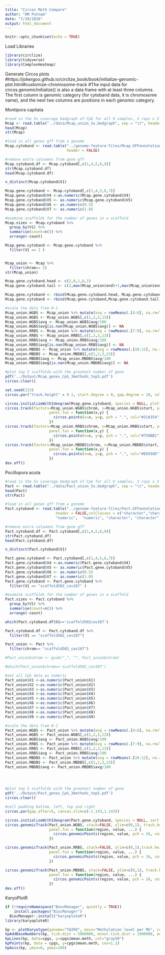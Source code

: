 ```yaml
---
title: "Circos Meth Compare"
author: "HM Putnam"
date: "7/19/2020"
output: html_document
---
```


```r
knitr::opts_chunk$set(echo = TRUE)
```

Load Libraries
```r
library(circlize) 
library(tidyverse)
library(ComplexHeatmap)
```

Generate Circos plots
#https://jokergoo.github.io/circlize_book/book/initialize-genomic-plot.html#customize-chromosome-track
#The input data for circos.genomicInitialize() is also a data frame with at least three columns. The first column is genomic category (for cytoband data, it is chromosome name), and the next two columns are positions in each genomic category.

Montipora capitata
```r
#read in the 5x coverage bedgraph of CpG for all 9 samples, 3 reps x 3 methods 
Mcap <- read.table("../data/Mcap_union_5x.bedgraph", sep = "\t", header = TRUE, na.strings = "N/A")
head(Mcap)
str(Mcap)

#load in all genes gff from a genome
Mcap.cytoband <- read.table("../genome-feature-files/Mcap.GFFannotation.genes.gff", sep = "\t",  
                            header = FALSE)

#remove extra coloumns from gene gff
Mcap.cytoband.df <- Mcap.cytoband[,c(1,4,5,6,9)]
str(Mcap.cytoband.df)
head(Mcap.cytoband.df)

n_distinct(Mcap.cytoband$V1)

Mcap.gene.cytoband <- Mcap.cytoband[,c(1,4,5,6,7)]
Mcap.gene.cytoband$V4 <-as.numeric(Mcap.gene.cytoband$V4)
Mcap.gene.cytoband$V5 <- as.numeric(Mcap.gene.cytoband$V5)
Mcap.gene.cytoband$V6 <- as.numeric(0.5)
Mcap.gene.cytoband$V7 <- as.numeric(1.0)

#examine scaffolds for the number of genes in a scaffold 
Mcap.sizes <- Mcap.cytoband %>% 
  group_by(V1) %>% 
  summarise(count=n()) %>%
  arrange(-count)

Mcap.gene.cytoband <- Mcap.gene.cytoband %>%
  filter(V1 == 2 )


Mcap_union <- Mcap %>%
  filter(chrom== 2)
str(Mcap_union)

Mcap.gene.cytoband.head <- c(2,0,1,0,1)
Mcap.gene.cytoband.tail <- c(2,max(Mcap_union$end)+1,max(Mcap_union$end)+2,0,1)

Mcap.gene.cytoband <- rbind(Mcap.gene.cytoband.head, Mcap.gene.cytoband)
Mcap.gene.cytoband <- rbind(Mcap.gene.cytoband,Mcap.gene.cytoband.tail)

#scale the data from 0-1
Mcap_union.WGBS <- Mcap_union %>% mutate(avg = rowMeans(.[4:6], na.rm=TRUE))
Mcap_union.WGBS <- Mcap_union.WGBS[,c(1,2,3,13)]
Mcap_union.WGBS$avg <- Mcap_union.WGBS$avg/100
Mcap_union.WGBS$avg[is.nan(Mcap_union.WGBS$avg)] <- NA
Mcap_union.RRBS <- Mcap_union %>% mutate(avg = rowMeans(.[7:9], na.rm=TRUE))
Mcap_union.RRBS <- Mcap_union.RRBS[,c(1,2,3,13)]
Mcap_union.RRBS$avg <- Mcap_union.RRBS$avg/100
Mcap_union.RRBS$avg[is.nan(Mcap_union.RRBS$avg)] <- NA
Mcap_union.MBDBS <- Mcap_union %>% mutate(avg = rowMeans(.[10:12], na.rm=TRUE))
Mcap_union.MBDBS <- Mcap_union.MBDBS[,c(1,2,3,13)]
Mcap_union.MBDBS$avg <- Mcap_union.MBDBS$avg/100
Mcap_union.MBDBS$avg[is.nan(Mcap_union.MBDBS$avg)] <- NA

#plot top 5 scaffolds with the greatest number of gene
pdf('../Output/Mcap_genes_CpG_3methods_top5.pdf')
circos.clear()

set.seed(123)
circos.par("track.height" = 0.1, start.degree = 0, gap.degree = 10, cell.padding = c(0.01,1,0.01,1))

circos.initializeWithIdeogram(Mcap.gene.cytoband, species = NULL, plotType = c("ideogram", "labels"))
circos.track(factors=Mcap_union.WGBS$chrom, x=Mcap_union.WGBS$start, y=Mcap_union.WGBS$avg, ylim=c(0,1),
                    panel.fun = function(x,y) {
                      circos.points(x=x, y=y, pch = ".", col="#31A354")
                    })
circos.track(factors=Mcap_union.RRBS$chrom, x=Mcap_union.RRBS$start, y=Mcap_union.RRBS$avg, ylim=c(0,1),
                    panel.fun = function(x,y) {
                      circos.points(x=x, y=y, pch = ".", col="#756BB1")
                    })
circos.track(factors=Mcap_union.MBDBS$chrom, x=Mcap_union.MBDBS$start, y=Mcap_union.MBDBS$avg, ylim=c(0,1),
                    panel.fun = function(x,y) {
                      circos.points(x=x, y=y, pch = ".", col="#E6550D")
                    })
dev.off()

```

Pocillopora acuta
```r
#read in the 5x coverage bedgraph of CpG for all 9 samples, 3 reps x 3 methods 
Pact <- read.table("../data/Pact_union_5x.bedgraph", sep = "\t", header = TRUE, stringsAsFactors = FALSE)
head(Pact)
str(Pact)

#load in all genes gff from a genome
Pact.cytoband <- read.table("../genome-feature-files/Pact.GFFannotation.genes.gff", sep = "\t",  
                       header = FALSE,colClasses = c("character","character","character", "numeric",
                       "numeric",  "numeric", "character", "character", "character") )

#remove extra coloumns from gene gff
Pact.cytoband.df <- Pact.cytoband[,c(1,4,5,6,9)]
str(Pact.cytoband.df)
head(Pact.cytoband.df)

n_distinct(Pact.cytoband$V1)

Pact.gene.cytoband <- Pact.cytoband[,c(1,4,5,6,7)]
Pact.gene.cytoband$V4 <-as.numeric(Pact.gene.cytoband$V4)
Pact.gene.cytoband$V5 <- as.numeric(Pact.gene.cytoband$V5)
Pact.gene.cytoband$V6 <- as.numeric(0.5)
Pact.gene.cytoband$V7 <- as.numeric(1.0)
Pact.gene.cytoband <- Pact.gene.cytoband %>%
  filter(V1 == "scaffold502_cov107" )

#examine scaffolds for the number of genes in a scaffold 
Pact.sizes <- Pact.cytoband %>% 
  group_by(V1) %>% 
  summarise(count=n()) %>%
  arrange(-count)

which(Pact.cytoband.df$V1=='scaffold502cov107')

Pact.cytoband.df <- Pact.cytoband.df %>%
  filter(V1 == "scaffold502_cov107")

Pact_union <- Pact %>%
  filter(chrom== "scaffold502_cov107")

#Pact_union$chrom <- gsub("_", "", Pact_union$chrom)

#which(Pact_union$chrom=='scaffold502_cov107')

#set all CpG data as numeric
Pact_union$X1 <-as.numeric(Pact_union$X1)
Pact_union$X2 <-as.numeric(Pact_union$X2)
Pact_union$X3 <-as.numeric(Pact_union$X3)
Pact_union$X4 <-as.numeric(Pact_union$X4)
Pact_union$X5 <-as.numeric(Pact_union$X5)
Pact_union$X6 <-as.numeric(Pact_union$X6)
Pact_union$X7 <-as.numeric(Pact_union$X7)
Pact_union$X8 <-as.numeric(Pact_union$X8)
Pact_union$X9 <-as.numeric(Pact_union$X9)

#scale the data from 0-1
Pact_union.WGBS <- Pact_union %>% mutate(avg = rowMeans(.[4:6], na.rm=TRUE))
Pact_union.WGBS <- Pact_union.WGBS[,c(1,2,3,13)]
Pact_union.WGBS$avg <- Pact_union.WGBS$avg/100
Pact_union.RRBS <- Pact_union %>% mutate(avg = rowMeans(.[7:9], na.rm=TRUE))
Pact_union.RRBS <- Pact_union.RRBS[,c(1,2,3,13)]
Pact_union.RRBS$avg <- Pact_union.RRBS$avg/100
Pact_union.MBDBS <- Pact_union %>% mutate(avg = rowMeans(.[10:12], na.rm=TRUE))
Pact_union.MBDBS <- Pact_union.MBDBS[,c(1,2,3,13)]
Pact_union.MBDBS$avg <- Pact_union.MBDBS$avg/100




#plot top 5 scaffolds with the greatest number of gene 
pdf('../Output/Pact_genes_CpG_3methods_top5.pdf')
circos.clear()

#cell padding bottom, left, top and right
circos.par(gap.after=5, canvas.xlim=c(-1.143,1.143))

circos.initializeWithIdeogram(Pact.gene.cytoband, species = NULL, sort.chr = TRUE)
circos.genomicTrack(Pact_union.WGBS, stack=FALSE, ylim=c(0,1), track.height = 0.1,
                    panel.fun = function(region, value, ...) {
                      circos.genomicPoints(region, value, pch = 16, cex = 0.2, col="#31A354")
                    })

circos.genomicTrack(Pact_union.RRBS, stack=FALSE, ylim=c(0,1),track.height = 0.1,
                    panel.fun = function(region, value, ...) {
                      circos.genomicPoints(region, value, pch = 16, cex = 0.2, col="#756BB1")
                    })

circos.genomicTrack(Pact_union.MBDBS, stack=FALSE, ylim=c(0,1), track.height = 0.1,
                    panel.fun = function(region, value, ...) {
                      circos.genomicPoints(region, value, pch = 16, cex = 0.2, col="#E6550D")
                    })
dev.off()

```




KaryoPlotR
```r
if (!requireNamespace("BiocManager", quietly = TRUE))
    install.packages("BiocManager")
  BiocManager::install("karyoploteR")
library(karyoploteR)
```


```r
kp <- plotKaryotype(genome="TAIR9", main="Methylation level per Mb", cex=2)
kpAddBaseNumbers(kp, tick.dist = 5000000, minor.tick.dist = 1000000, add.units = TRUE, cex = 0.8)
kpLines(kp, data=cpgs, y=cpgs$mean.meth, col="gray50")
kpPoints(kp, data = cpgs, y=cpgs$mean.meth, cex=1.2)
kpAxis(kp, ymin=0, ymax=100)

```